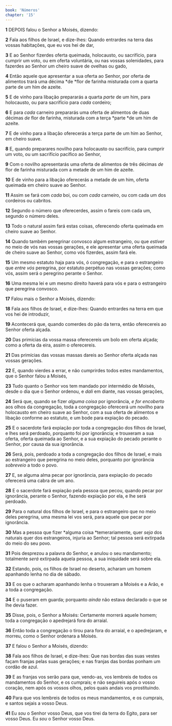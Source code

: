 ```yaml
---
book: 'Números'
chapter: '15'
---
```


**1** DEPOIS falou o Senhor a Moisés, dizendo:

**2** Fala aos filhos de Israel, e dize-lhes: Quando entrardes na terra das vossas habitações, que eu vos hei de dar,

**3** E ao Senhor fizerdes oferta queimada, holocausto, ou sacrifício, para cumprir um voto, ou em oferta voluntária, ou nas vossas solenidades, para fazerdes ao Senhor um cheiro suave de ovelhas ou gado,

**4** Então aquele que apresentar a sua oferta ao Senhor, por oferta de alimentos trará uma décima *de *flor de farinha misturada com a quarta parte de um him de azeite.

**5** E de vinho para libação prepararás a quarta _parte_ de um him, para holocausto, ou para sacrifício para _cada_ cordeiro;

**6** E para _cada_ carneiro prepararás uma oferta de alimentos de duas décimas _de_ flor de farinha, misturada com a terça *parte *de um him de azeite.

**7** E de vinho para a libação oferecerás a terça parte de um him ao Senhor, em cheiro suave.

**8** E, quando preparares novilho para holocausto ou sacrifício, para cumprir um voto, ou um sacrifício pacífico ao Senhor,

**9** Com o novilho apresentarás uma oferta de alimentos de três décimas _de_ flor de farinha misturada com a metade de um him de azeite.

**10** E de vinho para a libação oferecerás a metade de um him, oferta queimada em cheiro suave ao Senhor.

**11** Assim se fará com _cada_ boi, ou com _cada_ carneiro, ou com cada um dos cordeiros ou cabritos.

**12** Segundo o número que oferecerdes, assim o fareis com cada um, segundo o número deles.

**13** Todo o natural assim fará estas coisas, oferecendo oferta queimada em cheiro suave ao Senhor.

**14** Quando também peregrinar convosco algum estrangeiro, ou que _estiver_ no meio de vós nas vossas gerações, e ele apresentar uma oferta queimada de cheiro suave ao Senhor, como vós fizerdes, assim fará ele.

**15** Um mesmo estatuto haja para vós, ó congregação, e para o estrangeiro que _entre vós_ peregrina, por estatuto perpétuo nas vossas gerações; como vós, assim será o peregrino perante o Senhor.

**16** Uma mesma lei e um mesmo direito haverá para vós e para o estrangeiro que peregrina convosco.

**17** Falou mais o Senhor a Moisés, dizendo:

**18** Fala aos filhos de Israel, e dize-lhes: Quando entrardes na terra em que vos hei de introduzir,

**19** Acontecerá que, quando comerdes do pão da terra, então oferecereis ao Senhor oferta alçada.

**20** Das primícias da vossa massa oferecereis um bolo em oferta alçada; como a oferta da eira, assim o oferecereis.

**21** Das primícias das vossas massas dareis ao Senhor oferta alçada nas vossas gerações.

**22** E, quando vierdes a errar, e não cumprirdes todos estes mandamentos, que o Senhor falou a Moisés,

**23** Tudo quanto o Senhor vos tem mandado por intermédio de Moisés, desde o dia que o Senhor ordenou, e _dali_ em diante, nas vossas gerações,

**24** Será que, quando se fizer _alguma coisa_ por ignorância, _e for encoberto_ aos olhos da congregação, toda a congregação oferecerá um novilho para holocausto em cheiro suave ao Senhor, com a sua oferta de alimentos e libação conforme ao estatuto, e um bode para expiação do pecado.

**25** E o sacerdote fará expiação por toda a congregação dos filhos de Israel, e lhes será perdoado, porquanto foi por ignorância; e trouxeram a sua oferta, oferta queimada ao Senhor, e a sua expiação do pecado perante o Senhor, por causa da sua ignorância.

**26** Será, pois, perdoado a toda a congregação dos filhos de Israel, e mais ao estrangeiro que peregrina no meio deles, porquanto por ignorância _sobreveio_ a todo o povo.

**27** E, se alguma alma pecar por ignorância, para expiação do pecado oferecerá uma cabra de um ano.

**28** E o sacerdote fará expiação pela pessoa que pecou, quando pecar por ignorância, perante o Senhor, fazendo expiação por ela, e lhe será perdoado.

**29** Para o natural dos filhos de Israel, e para o estrangeiro que no meio deles peregrina, uma mesma lei vos será, para aquele que pecar por ignorância.

**30** Mas a pessoa que fizer *alguma coisa *temerariamente, quer _seja_ dos naturais quer dos estrangeiros, injuria ao Senhor; tal pessoa será extirpada do meio do seu povo.

**31** Pois desprezou a palavra do Senhor, e anulou o seu mandamento; totalmente _será_ extirpada aquela pessoa, a sua iniquidade será sobre ela.

**32** Estando, pois, os filhos de Israel no deserto, acharam um homem apanhando lenha no dia de sábado.

**33** E os que o acharam apanhando lenha o trouxeram a Moisés e a Arão, e a toda a congregação.

**34** E o puseram em guarda; porquanto _ainda_ não estava declarado o que se lhe devia fazer.

**35** Disse, pois, o Senhor a Moisés: Certamente morrerá aquele homem; toda a congregação o apedrejará fora do arraial.

**36** Então toda a congregação o tirou para fora do arraial, e o apedrejaram, e morreu, como o Senhor ordenara a Moisés.

**37** E falou o Senhor a Moisés, dizendo:

**38** Fala aos filhos de Israel, e dize-lhes: Que nas bordas das suas vestes façam franjas pelas suas gerações; e nas franjas das bordas ponham um cordão de azul.

**39** E as franjas vos serão para que, vendo-as, vos lembreis de todos os mandamentos do Senhor, e os cumprais; e não seguireis após o vosso coração, nem após os vossos olhos, pelos quais andais vos prostituindo.

**40** Para que vos lembreis de todos os meus mandamentos, e os cumprais, e santos sejais a vosso Deus.

**41** Eu _sou_ o Senhor vosso Deus, que vos tirei da terra do Egito, para ser vosso Deus. Eu _sou_ o Senhor vosso Deus.
